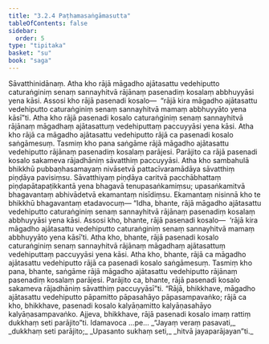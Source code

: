 ```yaml
---
title: "3.2.4 Paṭhamasaṅgāmasutta"
tableOfContents: false
sidebar:
  order: 5
type: "tipitaka"
basket: "su"
book: "saga"
---
```



<DynamicBreadcrumb />

<Division number="125" book="saga">

<Paragraph number="658" book="saga">
Sāvatthinidānaṃ. Atha kho rājā māgadho ajātasattu vedehiputto caturaṅginiṃ senaṃ sannayhitvā rājānaṃ pasenadiṃ kosalaṃ abbhuyyāsi yena kāsi. Assosi kho rājā pasenadi kosalo—  “rājā kira māgadho ajātasattu vedehiputto caturaṅginiṃ senaṃ sannayhitvā mamaṃ abbhuyyāto yena kāsī”ti. Atha kho rājā pasenadi kosalo caturaṅginiṃ senaṃ sannayhitvā rājānaṃ māgadhaṃ ajātasattuṃ vedehiputtaṃ paccuyyāsi yena kāsi. Atha kho rājā ca māgadho ajātasattu vedehiputto rājā ca pasenadi kosalo saṅgāmesuṃ. Tasmiṃ kho pana saṅgāme rājā māgadho ajātasattu vedehiputto rājānaṃ pasenadiṃ kosalaṃ parājesi. Parājito ca rājā pasenadi kosalo sakameva rājadhāniṃ sāvatthiṃ paccuyyāsi.
</Paragraph>

<Paragraph number="659" book="saga">
Atha kho sambahulā bhikkhū pubbaṇhasamayaṃ nivāsetvā pattacīvaramādāya sāvatthiṃ piṇḍāya pavisiṃsu. Sāvatthiyaṃ piṇḍāya caritvā pacchābhattaṃ piṇḍapātapaṭikkantā yena bhagavā tenupasaṅkamiṃsu; upasaṅkamitvā bhagavantaṃ abhivādetvā ekamantaṃ nisīdiṃsu. Ekamantaṃ nisinnā kho te bhikkhū bhagavantaṃ etadavocuṃ—
</Paragraph>

<Paragraph number="660" book="saga">
“Idha, bhante, rājā māgadho ajātasattu vedehiputto caturaṅginiṃ senaṃ sannayhitvā rājānaṃ pasenadiṃ kosalaṃ abbhuyyāsi yena kāsi. Assosi kho, bhante, rājā pasenadi kosalo—  ‘rājā kira māgadho ajātasattu vedehiputto caturaṅginiṃ senaṃ sannayhitvā mamaṃ abbhuyyāto yena kāsī’ti. Atha kho, bhante, rājā pasenadi kosalo caturaṅginiṃ senaṃ sannayhitvā rājānaṃ māgadhaṃ ajātasattuṃ vedehiputtaṃ paccuyyāsi yena kāsi. Atha kho, bhante, rājā ca māgadho ajātasattu vedehiputto rājā ca pasenadi kosalo saṅgāmesuṃ. Tasmiṃ kho pana, bhante, saṅgāme rājā māgadho ajātasattu vedehiputto rājānaṃ pasenadiṃ kosalaṃ parājesi. Parājito ca, bhante, rājā pasenadi kosalo sakameva rājadhāniṃ sāvatthiṃ paccuyyāsī”ti.
</Paragraph>

<Paragraph number="661" book="saga">
“Rājā, bhikkhave, māgadho ajātasattu vedehiputto pāpamitto pāpasahāyo pāpasampavaṅko; rājā ca kho, bhikkhave, pasenadi kosalo kalyāṇamitto kalyāṇasahāyo kalyāṇasampavaṅko. Ajjeva, bhikkhave, rājā pasenadi kosalo imaṃ rattiṃ dukkhaṃ seti parājito”ti. Idamavoca …pe…
</Paragraph>

<Paragraph number="662" type="verses" book="saga">
_“Jayaṃ veraṃ pasavati,_  
_dukkhaṃ seti parājito;_  
_Upasanto sukhaṃ seti,_  
_hitvā jayaparājayan”ti._
</Paragraph>
</Division>